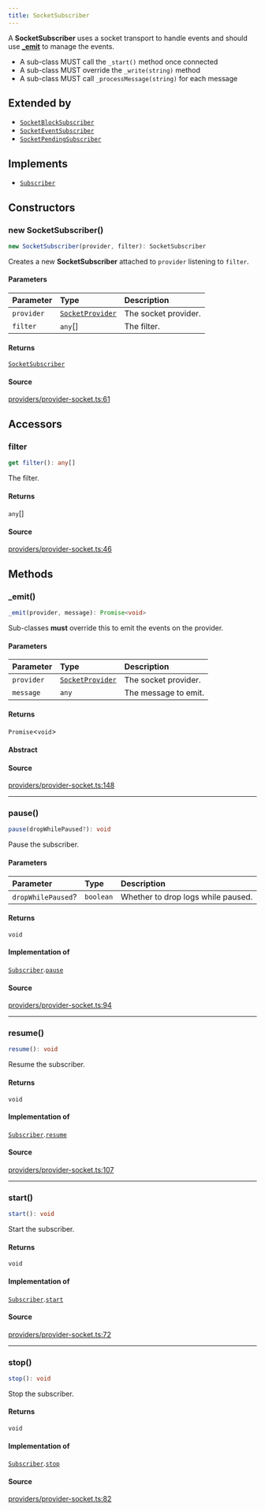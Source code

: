 ```yaml
---
title: SocketSubscriber
---
```


A **SocketSubscriber** uses a socket transport to handle events and should use
[**_emit**](/content/classes/SocketSubscriber#_emit) to manage the events.

- A sub-class MUST call the `_start()` method once connected
- A sub-class MUST override the `_write(string)` method
- A sub-class MUST call `_processMessage(string)` for each message

## Extended by

- [`SocketBlockSubscriber`](/content/classes/SocketBlockSubscriber)
- [`SocketEventSubscriber`](/content/classes/SocketEventSubscriber)
- [`SocketPendingSubscriber`](/content/classes/SocketPendingSubscriber)

## Implements

- [`Subscriber`](/content/interfaces/Subscriber)

## Constructors

### new SocketSubscriber()

```ts
new SocketSubscriber(provider, filter): SocketSubscriber
```

Creates a new **SocketSubscriber** attached to `provider` listening to `filter`.

#### Parameters

| Parameter | Type | Description |
| :------ | :------ | :------ |
| `provider` | [`SocketProvider`](/content/classes/SocketProvider) | The socket provider. |
| `filter` | `any`[] | The filter. |

#### Returns

[`SocketSubscriber`](/content/classes/SocketSubscriber)

#### Source

[providers/provider-socket.ts:61](https://github.com/dominant-strategies/quais.js/blob/9bfb949cc06bcfbb7d38a4e546f9ef7f1b4677ea/src/providers/provider-socket.ts#L61)

## Accessors

### filter

```ts
get filter(): any[]
```

The filter.

#### Returns

`any`[]

#### Source

[providers/provider-socket.ts:46](https://github.com/dominant-strategies/quais.js/blob/9bfb949cc06bcfbb7d38a4e546f9ef7f1b4677ea/src/providers/provider-socket.ts#L46)

## Methods

### \_emit()

```ts
_emit(provider, message): Promise<void>
```

Sub-classes **must** override this to emit the events on the provider.

#### Parameters

| Parameter | Type | Description |
| :------ | :------ | :------ |
| `provider` | [`SocketProvider`](/content/classes/SocketProvider) | The socket provider. |
| `message` | `any` | The message to emit. |

#### Returns

`Promise`\<`void`\>

#### Abstract

#### Source

[providers/provider-socket.ts:148](https://github.com/dominant-strategies/quais.js/blob/9bfb949cc06bcfbb7d38a4e546f9ef7f1b4677ea/src/providers/provider-socket.ts#L148)

***

### pause()

```ts
pause(dropWhilePaused?): void
```

Pause the subscriber.

#### Parameters

| Parameter | Type | Description |
| :------ | :------ | :------ |
| `dropWhilePaused`? | `boolean` | Whether to drop logs while paused. |

#### Returns

`void`

#### Implementation of

[`Subscriber`](/content/interfaces/Subscriber).[`pause`](/content/interfaces/Subscriber#pause)

#### Source

[providers/provider-socket.ts:94](https://github.com/dominant-strategies/quais.js/blob/9bfb949cc06bcfbb7d38a4e546f9ef7f1b4677ea/src/providers/provider-socket.ts#L94)

***

### resume()

```ts
resume(): void
```

Resume the subscriber.

#### Returns

`void`

#### Implementation of

[`Subscriber`](/content/interfaces/Subscriber).[`resume`](/content/interfaces/Subscriber#resume)

#### Source

[providers/provider-socket.ts:107](https://github.com/dominant-strategies/quais.js/blob/9bfb949cc06bcfbb7d38a4e546f9ef7f1b4677ea/src/providers/provider-socket.ts#L107)

***

### start()

```ts
start(): void
```

Start the subscriber.

#### Returns

`void`

#### Implementation of

[`Subscriber`](/content/interfaces/Subscriber).[`start`](/content/interfaces/Subscriber#start)

#### Source

[providers/provider-socket.ts:72](https://github.com/dominant-strategies/quais.js/blob/9bfb949cc06bcfbb7d38a4e546f9ef7f1b4677ea/src/providers/provider-socket.ts#L72)

***

### stop()

```ts
stop(): void
```

Stop the subscriber.

#### Returns

`void`

#### Implementation of

[`Subscriber`](/content/interfaces/Subscriber).[`stop`](/content/interfaces/Subscriber#stop)

#### Source

[providers/provider-socket.ts:82](https://github.com/dominant-strategies/quais.js/blob/9bfb949cc06bcfbb7d38a4e546f9ef7f1b4677ea/src/providers/provider-socket.ts#L82)
